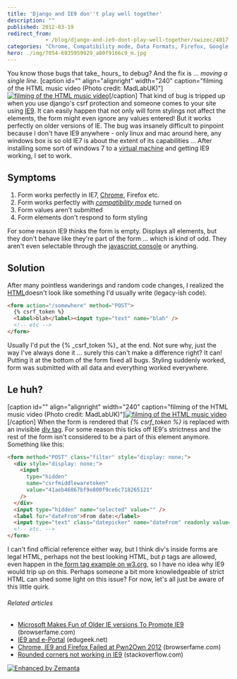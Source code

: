 ```yaml
---
title: 'Django and IE9 don''t play well together'
description: ""
published: 2012-03-19
redirect_from: 
            - /blog/django-and-ie9-dont-play-well-together/swizec/4017
categories: "Chrome, Compatibility mode, Data Formats, Firefox, Google Chrome, HTML, Internet Explorer 9, Microsoft, Uncategorized"
hero: ./img/7054-6935959929_a80f9166c9_m.jpg
---
```


You know those bugs that take_ hours_ to debug? And the fix is ... _moving a single line._ \[caption id="" align="alignright" width="240" caption="filming of the HTML music video (Photo credit: MadLabUK)"][![filming of the HTML music video](./img/7054-6935959929_a80f9166c9_m.jpg "filming of the HTML music video")](http://www.flickr.com/photos/43963088@N03/6935959929)\[/caption] That kind of bug is tripped up when you use django's csrf protection and someone comes to your site using [IE9](http://ie9.com "Internet Explorer 9"). It can easily happen that not only will form stylings not affect the elements, the form might even ignore any values entered! But it works perfectly on older versions of IE. The bug was insanely difficult to pinpoint because I don't have IE9 anywhere - only linux and mac around here, any windows box is so old IE7 is about the extent of its capabilities ... After installing some sort of windows 7 to a [virtual machine](http://en.wikipedia.org/wiki/Virtual_machine "Virtual machine") and getting IE9 working, I set to work.

## Symptoms

1.  Form works perfectly in IE7, [Chrome](http://www.google.com/chrome "Google Chrome"), Firefox etc.
2.  Form works perfectly with _[compatibility mode](http://en.wikipedia.org/wiki/Compatibility_mode "Compatibility mode")_ turned on
3.  Form values aren't submitted
4.  Form elements don't respond to form styling

For some reason IE9 thinks the form is empty. Displays all elements, but they don't behave like they're part of the form ... which is kind of odd. They aren't even selectable through the [javascript console](http://www.mozilla.com/firefox/ "Firefox") or anything.

## Solution

After many pointless wanderings and random code changes, I realized the [HTML](http://en.wikipedia.org/wiki/HTML "HTML")doesn't look like something I'd usually write (legacy-ish code).

```html
<form action="/somewhere" method="POST">
  {% csrf_token %}
  <label>blah</label><input type="text" name="blah" />
  <!-- etc -->
</form>
```

Usually I'd put the {% \_csrf_token %}\_ at the end. Not sure why, just the way I've always done it ... surely this can't make a difference right? It can! Putting it at the bottom of the form fixed all bugs. Styling suddenly worked, form was submitted with all data and everything worked everywhere.

## Le huh?

\[caption id="" align="alignright" width="240" caption="filming of the HTML music video (Photo credit: MadLabUK)"][![filming of the HTML music video](./img/7204-6935959333_484df58faa_m.jpg "filming of the HTML music video")](http://www.flickr.com/photos/43963088@N03/6935959333)\[/caption] When the form is rendered that _{% csrf_token %}_ is replaced with an invisible [div tag](http://en.wikipedia.org/wiki/Span_and_div "Span and div"). For some reason this ticks off IE9's strictness and the rest of the form isn't considered to be a part of this element anymore. Something like this:

```html
<form method="POST" class="filter" style="display: none;">
  <div style="display: none;">
    <input
      type="hidden"
      name="csrfmiddlewaretoken"
      value="41aeb46067bf9e800f9ce6c718265121"
    />
  </div>
  <input type="hidden" name="selected" value="" />
  <label for="dateFrom">From date:</label>
  <input type="text" class="datepicker" name="dateFrom" readonly value="" />
  <!-- etc. -->
</form>
```

I can't find official reference either way, but I think div's inside forms are legal HTML, perhaps not the best looking HTML, but _p_ tags are allowed, even happen in the[ form tag example on w3.org](http://www.w3.org/TR/html401/interact/forms.html#h-17.4.2), so I have no idea why IE9 would trip up on this. Perhaps someone a bit more knowledgeable of strict HTML can shed some light on this issue? For now, let's all just be aware of this little quirk.

###### Related articles

-   [Microsoft Makes Fun of Older IE versions To Promote IE9](http://browserfame.com/543/microsoft-makes-fun-of-internet-explorer-older-versions) (browserfame.com)
-   [IE9 and e-Portal](http://www.edugeek.net/forums/windows-7/91141-ie9-e-portal.html) (edugeek.net)
-   [Chrome, IE9 and Firefox Failed at Pwn2Own 2012](http://browserfame.com/528/pwn2own-2012-pwnium-chrome-ie9-firefox) (browserfame.com)
-   [Rounded corners not working in IE9](http://stackoverflow.com/questions/9298929/rounded-corners-not-working-in-ie9) (stackoverflow.com)

[![Enhanced by Zemanta](http://img.zemanta.com/zemified_e.png?x-id=5c714ca9-738a-4e4e-afcc-841f303b60b4)](http://www.zemanta.com/ "Enhanced by Zemanta")
